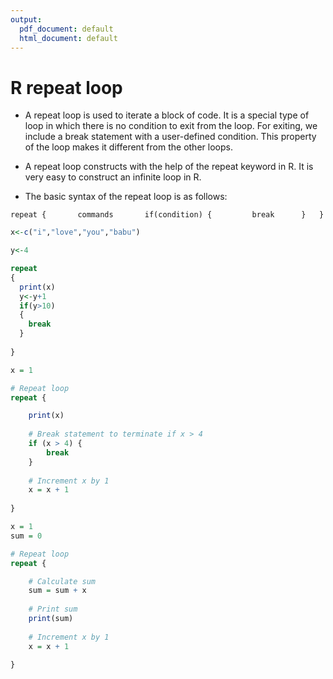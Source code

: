---
output:
  pdf_document: default
  html_document: default
---



# R repeat loop

* A repeat loop is used to iterate a block of code. It is a special type of loop in which there is no condition to exit from the loop. For exiting, we include a break statement with a user-defined condition. This property of the loop makes it different from the other loops.

* A repeat loop constructs with the help of the repeat keyword in R. It is very easy to construct an infinite loop in R.

* The basic syntax of the repeat loop is as follows:

```repeat {   
   commands   
   if(condition) {  
      break  
   }  
}```


```{r}
x<-c("i","love","you","babu")
```


```{r}
y<-4
```


```{r}
repeat
{
  print(x)
  y<-y+1
  if(y>10)
  {
    break
  }
  
}
```


```{r}
x = 1

# Repeat loop
repeat {

    print(x)
    
    # Break statement to terminate if x > 4
    if (x > 4) {
        break
    } 
    
    # Increment x by 1
    x = x + 1
    
}
```


```{r}
x = 1
sum = 0

# Repeat loop
repeat {

    # Calculate sum
    sum = sum + x
    
    # Print sum
    print(sum)
    
    # Increment x by 1
    x = x + 1
    
}
```


```{r}
```

